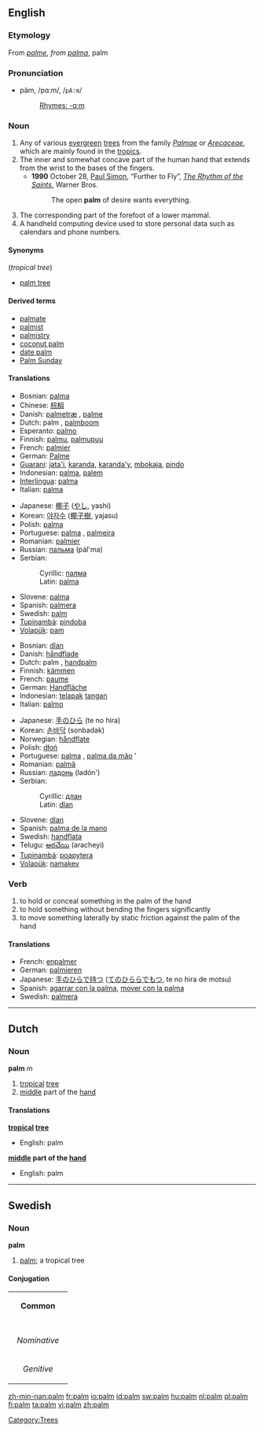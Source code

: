 {{see|Palm}}
{{wikipedia}}
==English==

===Etymology===
From {{OF.}} ''[[palme]], from ''{{L.}} ''[[palma]]'', palm

===Pronunciation===
*päm, /pɑːm/, /<tt>pA:m</tt>/
*:[[Rhymes:English:-ɑːm|Rhymes: -ɑːm]]

===Noun===
{{en-noun}}

# Any of various [[evergreen]] [[tree]]s from the family ''[[Palmae]]'' or ''[[Arecaceae]]'', which are mainly found in the [[tropics]].
# The inner and somewhat concave part of the human hand that extends from the wrist to the bases of the fingers.
#*'''1990''' October 28, [[w:Paul Simon|Paul Simon]], “Further to Fly”, ''[[w:The Rhythm of the Saints|The Rhythm of the Saints]]'', Warner Bros.
#*: The open '''palm''' of desire wants everything.
# The corresponding part of the forefoot of a lower mammal.
# A handheld computing device used to store personal data such as calendars and phone numbers.

====Synonyms====
(''tropical tree'')
*[[palm tree]]

====Derived terms====
*[[palmate]]
*[[palmist]]
*[[palmistry]]
*[[coconut palm]]
*[[date palm]]
*[[Palm Sunday]]

====Translations====
{{trans-top|tropical tree}}
*Bosnian: [[palma]] {{f}}
*Chinese: [[棕榈]]
*Danish: [[palmetræ]] {{n}}, [[palme]] {{c}}
*Dutch: palm {{m}}, [[palmboom]] {{m}}
*Esperanto: [[palmo]]
*Finnish: [[palmu]], [[palmupuu]]
*French: [[palmier]] {{m}}
*German: [[Palme]] {{f}}
*[[Guaraní]]: [[jata'i]], [[karanda]], [[karanda'y]], [[mbokaja]], [[pindo]]
*Indonesian: [[palma]], [[palem]]
*[[Interlingua]]: [[palma]]
*Italian: [[palma]]
{{trans-mid}}
*Japanese: [[椰子]] ([[やし]], yashi)
*Korean: [[야자수]] ([[椰子樹]], yajasu)
*Polish: [[palma]] {{f}}
*Portuguese: [[palma]] {{f}}, [[palmeira]] {{f}}
*Romanian: [[palmier]] {{m}}
*Russian: [[пальма]] {{f}} (pál'ma)
*Serbian:
*:Cyrillic: [[палма]] {{f}}
*:Latin: [[palma]] {{f}}
*Slovene: [[palma]] {{f}}
*Spanish: [[palmera]] {{f}}
*Swedish: [[palm#Swedish|palm]] {{c}}
*[[Tupinambá]]: [[pindoba]]
*[[Volapük]]: [[pam]]
{{trans-bottom}}

{{trans-top|[[middle]] part of the [[hand]]}}
*Bosnian: [[dlan]] {{m}}
*Danish: [[håndflade]] {{c}}
*Dutch: palm {{m}}, [[handpalm]] {{m}}
*Finnish: [[kämmen]]
*French: [[paume]] {{f}}
*German: [[Handfläche]] {{f}}
*Indonesian: [[telapak]] [[tangan]]
*Italian: [[palmo]]
{{trans-mid}}
*Japanese: [[手のひら]] (te no hira)
*Korean: [[손바닥]] (sonbadak)
*Norwegian: [[håndflate]]
*Polish: [[dłoń]] {{m}}
*Portuguese: [[palma]] {{f}}, [[palma da mão]] {{f}}'
*Romanian: [[palmă]] {{f}}
*Russian: [[ладонь]] {{f}} (ladón')
*Serbian:
*:Cyrillic: [[длан]] {{m}}
*:Latin: [[dlan]] {{m}}
*Slovene: [[dlan]] {{f}}
*Spanish: [[palma de la mano]] {{f}}
*Swedish: [[handflata]] {{c}}
*Telugu: [[అరచేయి]] (aracheyi)
*[[Tupinambá]]: [[poapytera]]
*[[Volapük]]: [[namakev]]
{{trans-bottom}}

{{trans-top|A handheld computing device used to store personal data such as calendars and phone numbers.}}
{{trans-mid}}
{{trans-bottom}}

===Verb===
{{en-verb}}

# to hold or conceal something in the palm of the hand
# to hold something without bending the fingers significantly
# to move something laterally by static friction against the palm of the hand

====Translations====
{{top}}
*French: [[enpalmer]]
*German: [[palmieren]]
*Japanese: [[手のひらで持つ]] ([[てのひららでもつ]], te no hira de motsu)
*Spanish: [[agarrar con la palma]], [[mover con la palma]]
*Swedish: [[palmera]]
{{bottom}}

[[Category:Trees]]

----

==Dutch==

===Noun===
'''palm''' ''m''

# [[tropical]] [[tree]]
# [[middle]] part of the [[hand]]

====Translations====
'''[[tropical]] [[tree]]'''
*English: palm
'''[[middle]] part of the [[hand]]'''
*English: palm

----

==Swedish==

===Noun===
'''palm'''

# [[palm#English|palm]]; a tropical tree

====Conjugation====
{| border=1 cellspacing=0
| bgcolor=#FFFFF0 colspan=5 align=center | '''Common'''
|-
|- bgcolor=#FFFFF0 align=center
! rowspan=2 |
| colspan=2 width=105 | ''Singular''
| colspan=2 | ''Plural''
|- bgcolor=#FFFFF0 align=center
| width=105 | ''Indefinite''
| width=105 | ''Definite''
| width=105 | ''Indefinite''
|  width=105 | ''Definite''
|- align=center
| width=105 bgcolor=#FFFFF0 | ''Nominative''
| [[palm]]
| [[palmen]]
| [[palmer]]
| [[palmerna]]
|- align=center
| width=105 bgcolor=#FFFFF0 | ''Genitive''
| [[palms]]
| [[palmens]]
| [[palmers]]
| [[palmernas]]
|}

[[zh-min-nan:palm]]
[[fr:palm]]
[[io:palm]]
[[id:palm]]
[[sw:palm]]
[[hu:palm]]
[[nl:palm]]
[[pl:palm]]
[[fi:palm]]
[[ta:palm]]
[[vi:palm]]
[[zh:palm]]